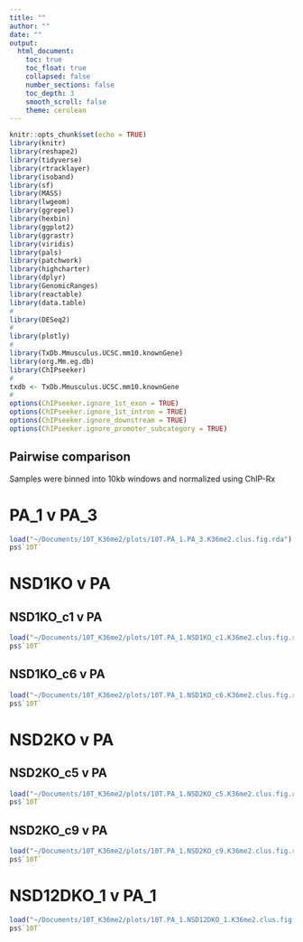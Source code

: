 ```yaml
---
title: ""
author: ""
date: ""
output:
  html_document:
    toc: true
    toc_float: true
    collapsed: false
    number_sections: false
    toc_depth: 3
    smooth_scroll: false
    theme: cerulean
---
```


```r
knitr::opts_chunk$set(echo = TRUE)
library(knitr)
library(reshape2)
library(tidyverse)
library(rtracklayer)
library(isoband)
library(sf)
library(MASS)
library(lwgeom)
library(ggrepel)
library(hexbin)
library(ggplot2)
library(ggrastr)
library(viridis)
library(pals)
library(patchwork)
library(highcharter)
library(dplyr)
library(GenomicRanges)
library(reactable)
library(data.table)
#
library(DESeq2)
#
library(plotly)
#
library(TxDb.Mmusculus.UCSC.mm10.knownGene)
library(org.Mm.eg.db)
library(ChIPseeker)
#
txdb <- TxDb.Mmusculus.UCSC.mm10.knownGene
#
options(ChIPseeker.ignore_1st_exon = TRUE)
options(ChIPseeker.ignore_1st_intron = TRUE)
options(ChIPseeker.ignore_downstream = TRUE)
options(ChIPseeker.ignore_promoter_subcategory = TRUE)
```

## Pairwise comparison 

Samples were binned into 10kb windows and normalized using ChIP-Rx

# PA_1 v PA_3
```r
load("~/Documents/10T_K36me2/plots/10T.PA_1.PA_3.K36me2.clus.fig.rda")
ps$`10T`
```

# NSD1KO v PA {.tabset}

## NSD1KO_c1 v PA
```r
load("~/Documents/10T_K36me2/plots/10T.PA_1.NSD1KO_c1.K36me2.clus.fig.rda")
ps$`10T`
```

## NSD1KO_c6 v PA
```r
load("~/Documents/10T_K36me2/plots/10T.PA_1.NSD1KO_c6.K36me2.clus.fig.rda")
ps$`10T`
```

# NSD2KO v PA {.tabset}

## NSD2KO_c5 v PA
```r
load("~/Documents/10T_K36me2/plots/10T.PA_1.NSD2KO_c5.K36me2.clus.fig.rda")
ps$`10T`
```

## NSD2KO_c9 v PA
```r
load("~/Documents/10T_K36me2/plots/10T.PA_1.NSD2KO_c9.K36me2.clus.fig.rda")
ps$`10T`
```

# NSD12DKO_1 v PA_1
```r
load("~/Documents/10T_K36me2/plots/10T.PA_1.NSD12DKO_1.K36me2.clus.fig.rda")
ps$`10T`
```

